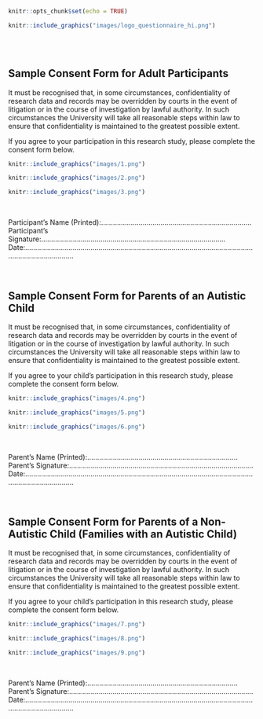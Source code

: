 ```r
knitr::opts_chunk$set(echo = TRUE)
```




```r
knitr::include_graphics("images/logo_questionnaire_hi.png")
```

<br><br> <!-- Add two line breaks -->

##  Sample Consent Form for Adult Participants

It must be recognised that, in some circumstances, confidentiality of research data and records may be overridden by courts in the event of litigation or in the course of investigation by lawful authority. In such circumstances the University will take all reasonable steps within law to ensure that confidentiality is maintained to the greatest possible extent.

If you agree to your participation in this research study, please complete the consent form below.

```r
knitr::include_graphics("images/1.png")
```

```r
knitr::include_graphics("images/2.png")
```

```r
knitr::include_graphics("images/3.png")
```

&nbsp;  

Participant’s Name (Printed):……………………………………….…………………………  
Participant’s Signature:…………………………………………………………………………………  
Date:……………….………………………………………………………………………………………………………………… 

&nbsp;

##  Sample Consent Form for Parents of an Autistic Child

It must be recognised that, in some circumstances, confidentiality of research data and records may be overridden by courts in the event of litigation or in the course of investigation by lawful authority. In such circumstances the University will take all reasonable steps within law to ensure that confidentiality is maintained to the greatest possible extent.

If you agree to your child’s participation in this research study, please complete the consent form below.

```r
knitr::include_graphics("images/4.png")
```

```r
knitr::include_graphics("images/5.png")
```

```r
knitr::include_graphics("images/6.png")
```

&nbsp;  

Parent’s Name (Printed):……………………………………….…………………………  
Parent’s Signature:…………………………………………………………………………………  
Date:……………….………………………………………………………………………………………………………………… 

&nbsp;

##  Sample Consent Form for Parents of a Non-Autistic Child (Families with an Autistic Child)

It must be recognised that, in some circumstances, confidentiality of research data and records may be overridden by courts in the event of litigation or in the course of investigation by lawful authority. In such circumstances the University will take all reasonable steps within law to ensure that confidentiality is maintained to the greatest possible extent.

If you agree to your child’s participation in this research study, please complete the consent form below.

```r
knitr::include_graphics("images/7.png")
```

```r
knitr::include_graphics("images/8.png")
```

```r
knitr::include_graphics("images/9.png")
```

&nbsp;  

Parent’s Name (Printed):……………………………………….…………………………  
Parent’s Signature:…………………………………………………………………………………  
Date:……………….………………………………………………………………………………………………………………… 
